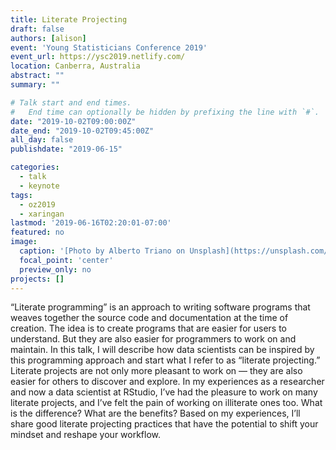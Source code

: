 ```yaml
---
title: Literate Projecting
draft: false
authors: [alison]
event: 'Young Statisticians Conference 2019'
event_url: https://ysc2019.netlify.com/
location: Canberra, Australia
abstract: ""
summary: ""

# Talk start and end times.
#   End time can optionally be hidden by prefixing the line with `#`.
date: "2019-10-02T09:00:00Z"
date_end: "2019-10-02T09:45:00Z"
all_day: false
publishdate: "2019-06-15"

categories:
  - talk
  - keynote
tags:
  - oz2019
  - xaringan
lastmod: '2019-06-16T02:20:01-07:00'
featured: no
image:
  caption: '[Photo by Alberto Triano on Unsplash](https://unsplash.com/photos/rL7BHmjUV50)'
  focal_point: 'center'
  preview_only: no
projects: []
---
```


"Literate programming" is an approach to writing software programs that weaves together the source code and documentation at the time of creation. The idea is to create programs that are easier for users to understand. But they are also easier for programmers to work on and maintain. In this talk, I will describe how data scientists can be inspired by this programming approach and start what I refer to as "literate projecting." Literate projects are not only more pleasant to work on &mdash; they are also easier for others to discover and explore. In my experiences as a researcher and now a data scientist at RStudio, I've had the pleasure to work on many literate projects, and I've felt the pain of working on illiterate ones too. What is the difference? What are the benefits? Based on my experiences, I'll share good literate projecting practices that have the potential to shift your mindset and reshape your workflow.
